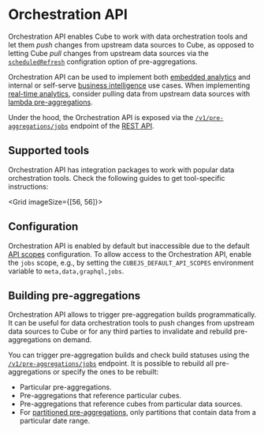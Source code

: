 # Orchestration API

Orchestration API enables Cube to work with data orchestration tools and let
them _push_ changes from upstream data sources to Cube, as opposed to letting
Cube _pull_ changes from upstream data sources via the
[`scheduledRefresh`][ref-scheduled-refresh] configration option of
pre-aggregations.

<Diagram src="https://ucarecdn.com/edfc0423-b1f9-4917-989b-be766caa7d9e/" />

Orchestration API can be used to implement both [embedded analytics][cube-ea]
and internal or self-serve [business intelligence][cube-issbi] use cases. When
implementing [real-time analytics][cube-rta], consider pulling data from
upstream data sources with [lambda pre-aggregations][ref-lambda-pre-aggs].

Under the hood, the Orchestration API is exposed via the
[`/v1/pre-aggregations/jobs`][ref-ref-jobs-endpoint] endpoint of the [REST
API][ref-rest-api].

## Supported tools

Orchestration API has integration packages to work with popular data
orchestration tools. Check the following guides to get tool-specific
instructions:

<Grid imageSize={[56, 56]}>
  <GridItem
    url="orchestration-api/airflow"
    imageUrl="https://static.cube.dev/icons/airflow.svg"
    title="Apache Airflow"
  />
  <GridItem
    url="orchestration-api/dagster"
    imageUrl="https://static.cube.dev/icons/dagster.svg"
    title="Dagster"
  />
  <GridItem
    url="orchestration-api/prefect"
    imageUrl="https://static.cube.dev/icons/prefect.svg"
    title="Prefect"
  />
</Grid>

## Configuration

Orchestration API is enabled by default but inaccessible due to the default [API
scopes][ref-api-scopes] configuration. To allow access to the Orchestration API,
enable the `jobs` scope, e.g., by setting the `CUBEJS_DEFAULT_API_SCOPES`
environment variable to `meta,data,graphql,jobs`.

## Building pre-aggregations

Orchestration API allows to trigger pre-aggregation builds programmatically. It
can be useful for data orchestration tools to push changes from upstream data
sources to Cube or for any third parties to invalidate and rebuild
pre-aggregations on demand.

You can trigger pre-aggregation builds and check build statuses using the
[`/v1/pre-aggregations/jobs`][ref-ref-jobs-endpoint] endpoint. It is possible to
rebuild all pre-aggregations or specify the ones to be rebuilt:

* Particular pre-aggregations.
* Pre-aggregations that reference particular cubes.
* Pre-aggregations that reference cubes from particular data sources.
* For [partitioned pre-aggregations][ref-pre-agg-partitions], only partitions that contain
data from a particular date range.


[ref-scheduled-refresh]: /product/data-modeling/reference/pre-aggregations#scheduled_refresh
[cube-ea]: https://cube.dev/use-cases/embedded-analytics
[cube-issbi]: https://cube.dev/use-cases/semantic-layer
[cube-rta]: https://cube.dev/use-cases/real-time-analytics
[ref-lambda-pre-aggs]: /product/caching/lambda-pre-aggregations
[ref-rest-api]: /product/apis-integrations/rest-api
[ref-api-scopes]: /product/apis-integrations/rest-api#configuration-api-scopes
[ref-ref-jobs-endpoint]: /product/apis-integrations/rest-api/reference#base_pathv1pre-aggregationsjobs
[ref-pre-agg-partitions]: /product/caching/using-pre-aggregations#partitioning